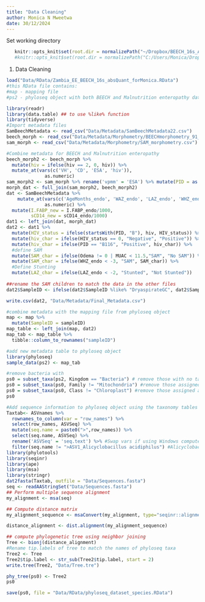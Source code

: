```yaml
---
title: "Data Cleaning"
author: Monica N Mweetwa
date: 30/12/2024
---
```

Set working directory
```r
   knitr::opts_knit$set(root.dir = normalizePath("~/Dropbox/BEECH_16s_Analysis/Stunting_SAM")) 
   #knitr::opts_knit$set(root.dir = normalizePath("C:/Users/Monica/Dropbox/BEECH_16s_Analysis/Stunting_SAM")) 
```

1. Data Cleaning
```r
load("Data/RData/Zambia_EE_BEECH_16s_absQuant_forMonica.RData")
#this RData file contains:
#map - mapping file
#ps2 - phyloseq object with both BEECH and Malnutrition enteropathy data from WashU

library(readr)
library(data.table) ## to use %like% function
library(tidyverse)
#Import metadata files
SamBeechMetadata <- read_csv("Data/Metadata/SamBeechMetadata22.csv")
beech_morph <- read_csv("Data/Metadata/Morphometry/BEECHmorphometry_91_edited.csv")
sam_morph <- read_csv("Data/Metadata/Morphometry/SAM_morphometry.csv")

#Combine metadata for BEECH and Malnutrition enteropathy
beech_morph2 <- beech_morph %>% 
  mutate(hiv = ifelse(hiv == 2, 0, hiv)) %>%
  mutate_at(vars(c('VH', 'CD', 'ESA', 'hiv')),
              as.numeric)
sam_morph2 <- sam_morph %>% rename('vpmm' = 'ESA') %>% mutate(PID = as.character(PID)) #Swap vars in rename function if using Windows computer
morph_dat <- full_join(sam_morph2, beech_morph2)
dat <- SamBeechMetadata %>%
    mutate_at(vars(c('AgeMonths_endo', 'WAZ_endo', 'LAZ_endo', 'WHZ_endo', 'HIV_status', 'GastricPh_endo', 'GLP.2_endo', 'I.FABP_endo', 'LPS_endo', 'sCD14_endo', 'Odema', 'MUAC')),
              as.numeric) %>%
  mutate(I.FABP_new = I.FABP_endo/1000,
         sCD14_new = sCD14_endo/1000) 
dat1 <- left_join(dat, morph_dat)
dat2 <- dat1 %>%
  mutate(HIV_status = ifelse(startsWith(PID, "B"), hiv, HIV_status)) %>%
  mutate(hiv_char = ifelse(HIV_status == 0, "Negative", "Positive")) %>%
  mutate(hiv_char = ifelse(PID == "B116", "Positive", hiv_char)) %>%
  #define SAM
  mutate(SAM_char = ifelse(Odema != 0 | MUAC < 11.5,"SAM", "No SAM")) %>%
  mutate(SAM_char = ifelse(WHZ_endo < -3, "SAM", SAM_char)) %>% 
  #Define Stunting
  mutate(LAZ_char = ifelse(LAZ_endo < -2, "Stunted", "Not Stunted"))
  
##rename the SAM children to match the data in the other files
dat2$SampleID <- ifelse(dat2$SampleID %like% "DryaspirateGC", dat2$SampleID, paste0("Zambia",dat2$SampleID))

write.csv(dat2, "Data/Metadata/Final_Metadata.csv")

#combine metadata with the mapping file from phyloseq object
map <- map %>%
  mutate(SampleID = sampleID)
map_table <- left_join(map, dat2)
map_tab <- map_table %>% 
  tibble::column_to_rownames("sampleID") 

#add new metadata table to phyloseq object
library(phyloseq)
sample_data(ps2) <- map_tab

#remove bacteria with  
ps0 = subset_taxa(ps2, Kingdom == "Bacteria") # remove those with no taxonomic assignment
ps0 = subset_taxa(ps0, Family != "Mitochondria") #remove those assigned as Mitochondria Family
ps0 = subset_taxa(ps0, Class != "Chloroplast") #remove those assigned as Chloroplast Class 
ps0

#Add sequence information to phyloseq object using the taxonomy tables
Taxtab<- ASVnames %>%
  rownames_to_column(var = "row_names") %>%
  select(row_names, ASVSeq) %>%
  mutate(seq.name = paste0(">",row_names)) %>%
  select(seq.name, ASVSeq) %>%
  rename('ASVSeq' = 'seq.text') %>% #Swap vars if using Windows computer
  filter(seq.name != ">ASV1_Alicyclobacillus acidiphilus") #Alicyclobacillus acidiphilus was a spike-in that should be excluded from analysis.
library(phylotools)
library(seqinr)
library(ape)
library(msa) 
library(stringr)
dat2fasta(Taxtab, outfile = "Data/Sequences.fasta")
seq <- readAAStringSet("Data/Sequences.fasta")   
## Perform multiple sequence alignment
my_alignment <- msa(seq)

## Compute distance matrix
my_alignment_sequence <- msaConvert(my_alignment, type="seqinr::alignment")

distance_alignment <- dist.alignment(my_alignment_sequence)

## compute phylogenetic tree using neighbor joining
Tree <- bionj(distance_alignment)
#Rename tip.labels of tree to match the names of phyloseq taxa
Tree2 <- Tree
Tree2$tip.label <- str_sub(Tree2$tip.label, start = 2)
write.tree(Tree2, "Data/Tree.tre")

phy_tree(ps0) <- Tree2
ps0

save(ps0, file = "Data/RData/phyloseq_dataset_species.RData")
```
